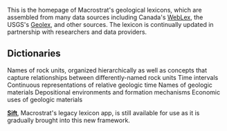 
<PageHeader title="Lexicon"></PageHeader>

This is the homepage of Macrostrat's geological lexicons, which are
assembled from many data sources including Canada's [WebLex](https://weblex.canada.ca/weblexnet4/weblex_e.aspx),
the USGS's [Geolex](https://ngmdb.usgs.gov/Geolex/search), and other
sources. The lexicon is continually updated in partnership with
researchers and data providers.

## Dictionaries

<LinkCard href="/lex/strat-names" title="Stratigraphic names">
  Names of rock units, organized hierarchically as well as concepts that capture relationships between differently-named rock units
</LinkCard>
<LinkCard href="/lex/intervals" title="Intervals">
  Time intervals
</LinkCard>
<LinkCard href="/lex/timescales" title="Timescales">
  Continuous representations of relative geologic time
</LinkCard>
<LinkCard href="/lex/lithology" title="Lithologies">
  Names of geologic materials
</LinkCard>
<LinkCard href="/lex/environments" title="Environments">
  Depositional environments and formation mechanisms
</LinkCard>
<LinkCard href="/lex/economics" title="Economics">
  Economic uses of geologic materials
</LinkCard>


**[Sift](/sift)**, Macrostrat's legacy lexicon app, is still available for use
as it is gradually brought into this new framework.
